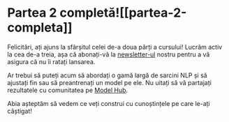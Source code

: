 # Partea 2 completă![[partea-2-completa]]

<CourseFloatingBanner
    chapter={8}
    classNames="absolute z-10 right-0 top-0"
/>

Felicitări, ați ajuns la sfârșitul celei de-a doua părți a cursului! Lucrăm activ la cea de-a treia, așa că abonați-vă la [newsletter-ul](https://huggingface.curated.co/) nostru pentru a vă asigura că nu îi ratați lansarea.

Ar trebui să puteți acum să abordați o gamă largă de sarcini NLP și să ajustați fin sau să preantrenați un model pe ele. Nu uitați să vă partajați rezultatele cu comunitatea pe [Model Hub](https://huggingface.co/models).

Abia așteptăm să vedem ce veți construi cu cunoștințele pe care le-ați câștigat! 